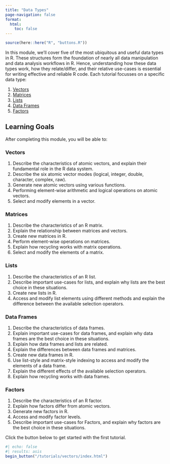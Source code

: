 ```yaml
---
title: "Data Types"
page-navigation: false
format:
  html: 
    toc: false
---
```


```r
source(here::here("R", "buttons.R"))
```

In this module, we'll cover five of the most ubiquitous and useful data types in R. These structures form the foundation
of nearly all data manipulation and data analysis workflows in R. Hence, understanding how these data types work, how
they relate/differ, and their relative use-cases is essential for writing effective and reliable R code. Each tutorial
focusses on a specific data type:

1. [Vectors](/tutorials/vectors/index.qmd)
1. [Matrices](/tutorials/matrices/index.qmd)
1. [Lists](/tutorials/lists/index.qmd)
1. [Data Frames](/tutorials/data_frames/index.qmd)
1. [Factors](/tutorials/factors/index.qmd)

## Learning Goals

After completing this module, you will be able to:

### Vectors

1. Describe the characteristics of atomic vectors, and explain their fundamental role in the R data system.
1. Describe the six atomic vector modes (logical, integer, double, character, complex, raw).
1. Generate new atomic vectors using various functions.
1. Performing element-wise arithmetic and logical operations on atomic vectors.
1. Select and modify elements in a vector.

### Matrices

1. Describe the characteristics of an R matrix.
1. Explain the relationship between matrices and vectors.
1. Create new matrices in R.
1. Perform element-wise operations on matrices.
1. Explain how recycling works with matrix operations.
1. Select and modify the elements of a matrix.

### Lists

1. Describe the characteristics of an R list.
1. Describe important use-cases for lists, and explain why lists are the best choice in these situations.
1. Create new lists in R.
1. Access and modify list elements using different methods and explain the difference between the available selection
   operators.

### Data Frames

1. Describe the characteristics of data frames.
1. Explain important use-cases for data frames, and explain why data frames are the best choice in these situations.
1. Explain how data frames and lists are related.
1. Explain the differences between data frames and matrices.
1. Create new data frames in R.
1. Use list-style and matrix-style indexing to access and modify the elements of a data frame.
1. Explain the different effects of the available selection operators.
1. Explain how recycling works with data frames.

### Factors

1. Describe the characteristics of an R factor.
1. Explain how factors differ from atomic vectors.
1. Generate new factors in R.
1. Access and modify factor levels.
1. Describe important use-cases for Factors, and explain why factors are the best choice in these situations.

Click the button below to get started with the first tutorial.

```r
#| echo: false
#| results: asis
begin_button("/tutorials/vectors/index.html")
```
